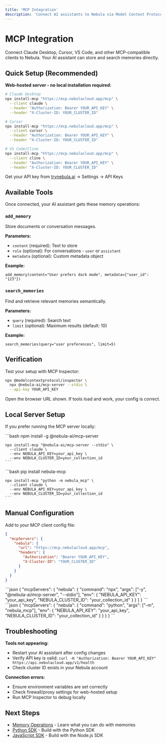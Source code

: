 ```yaml
---
title: 'MCP Integration'
description: 'Connect AI assistants to Nebula via Model Context Protocol'
---
```


# MCP Integration

Connect Claude Desktop, Cursor, VS Code, and other MCP-compatible clients to Nebula. Your AI assistant can store and search memories directly.

## Quick Setup (Recommended)

**Web-hosted server - no local installation required:**

```bash
# Claude Desktop
npx install-mcp "https://mcp.nebulacloud.app/mcp" \
  --client claude \
  --header "Authorization: Bearer YOUR_API_KEY" \
  --header "X-Cluster-ID: YOUR_CLUSTER_ID"

# Cursor
npx install-mcp "https://mcp.nebulacloud.app/mcp" \
  --client cursor \
  --header "Authorization: Bearer YOUR_API_KEY" \
  --header "X-Cluster-ID: YOUR_CLUSTER_ID"

# VS Code/Cline
npx install-mcp "https://mcp.nebulacloud.app/mcp" \
  --client cline \
  --header "Authorization: Bearer YOUR_API_KEY" \
  --header "X-Cluster-ID: YOUR_CLUSTER_ID"
```

<Info>Get your API key from [trynebula.ai](https://trynebula.ai) → Settings → API Keys</Info>

## Available Tools

Once connected, your AI assistant gets these memory operations:

### `add_memory`
Store documents or conversation messages.

**Parameters:**
- `content` (required): Text to store
- `role` (optional): For conversations - `user` or `assistant`
- `metadata` (optional): Custom metadata object

**Example:**
```
add_memory(content="User prefers dark mode", metadata={"user_id": "123"})
```

### `search_memories`
Find and retrieve relevant memories semantically.

**Parameters:**
- `query` (required): Search text
- `limit` (optional): Maximum results (default: 10)

**Example:**
```
search_memories(query="user preferences", limit=5)
```

## Verification

Test your setup with MCP Inspector:

```bash
npx @modelcontextprotocol/inspector \
  npx @nebula-ai/mcp-server --stdio \
  --api-key YOUR_API_KEY
```

Open the browser URL shown. If tools load and work, your config is correct.

## Local Server Setup

If you prefer running the MCP server locally:

<Tabs>
  <Tab title="Node.js">
    ```bash
    npm install -g @nebula-ai/mcp-server

    npx install-mcp "@nebula-ai/mcp-server --stdio" \
      --client claude \
      --env NEBULA_API_KEY=your_api_key \
      --env NEBULA_CLUSTER_ID=your_collection_id
    ```
  </Tab>
  <Tab title="Python">
    ```bash
    pip install nebula-mcp

    npx install-mcp "python -m nebula_mcp" \
      --client claude \
      --env NEBULA_API_KEY=your_api_key \
      --env NEBULA_CLUSTER_ID=your_collection_id
    ```
  </Tab>
</Tabs>

## Manual Configuration

<Accordion title="Web-Hosted Manual Config">
  Add to your MCP client config file:

  ```json
  {
    "mcpServers": {
      "nebula": {
        "url": "https://mcp.nebulacloud.app/mcp",
        "headers": {
          "Authorization": "Bearer YOUR_API_KEY",
          "X-Cluster-ID": "YOUR_CLUSTER_ID"
        }
      }
    }
  }
  ```
</Accordion>

<Accordion title="Local Node.js Manual Config">
  ```json
  {
    "mcpServers": {
      "nebula": {
        "command": "npx",
        "args": ["-y", "@nebula-ai/mcp-server", "--stdio"],
        "env": {
          "NEBULA_API_KEY": "your_api_key",
          "NEBULA_CLUSTER_ID": "your_collection_id"
        }
      }
    }
  }
  ```
</Accordion>

<Accordion title="Local Python Manual Config">
  ```json
  {
    "mcpServers": {
      "nebula": {
        "command": "python",
        "args": ["-m", "nebula_mcp"],
        "env": {
          "NEBULA_API_KEY": "your_api_key",
          "NEBULA_CLUSTER_ID": "your_collection_id"
        }
      }
    }
  }
  ```
</Accordion>

## Troubleshooting

**Tools not appearing:**
- Restart your AI assistant after config changes
- Verify API key is valid: `curl -H "Authorization: Bearer YOUR_API_KEY" https://api.nebulacloud.app/v1/health`
- Check cluster ID exists in your Nebula account

**Connection errors:**
- Ensure environment variables are set correctly
- Check firewall/proxy settings for web-hosted setup
- Run MCP Inspector to debug locally

## Next Steps

- [Memory Operations](/guides/memory-operations) - Learn what you can do with memories
- [Python SDK](/clients/python) - Build with the Python SDK
- [JavaScript SDK](/clients/nodejs) - Build with the Node.js SDK
